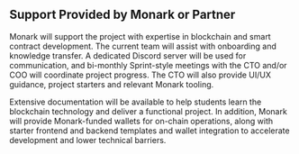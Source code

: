## Support Provided by Monark or Partner

Monark will support the project with expertise in blockchain and smart contract development. The current team will assist with onboarding and knowledge transfer. A dedicated Discord server will be used for communication, and bi-monthly Sprint-style meetings with the CTO and/or COO will coordinate project progress. The CTO will also provide UI/UX guidance, project starters and relevant Monark tooling.

Extensive documentation will be available to help students learn the blockchain technology and deliver a functional project. In addition, Monark will provide Monark-funded wallets for on-chain operations, along with starter frontend and backend templates and wallet integration to accelerate development and lower technical barriers.
